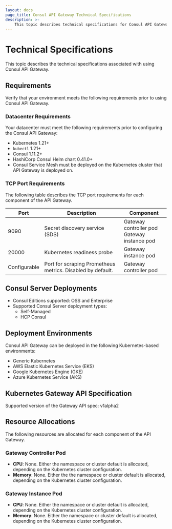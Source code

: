 ```yaml
---
layout: docs
page_title: Consul API Gateway Technical Specifications
description: >-
    This topic describes technical specifications for Consul API Gateway.
---
```


# Technical Specifications

This topic describes the technical specifications associated with using Consul API Gateway.

## Requirements

Verify that your environment meets the following requirements prior to using Consul API Gateway.

### Datacenter Requirements

Your datacenter must meet the following requirements prior to configuring the Consul API Gateway:

- Kubernetes 1.21+
- `kubectl` 1.21+
- Consul 1.11.2+
- HashiCorp Consul Helm chart 0.41.0+
- Consul Service Mesh must be deployed on the Kubernetes cluster that API Gateway is deployed on.

### TCP Port Requirements

The following table describes the TCP port requirements for each component of the API Gateway.

| Port | Description | Component |
| ---- | ----------- | --------- | 
| 9090 | Secret discovery service (SDS) | Gateway controller pod <br/> Gateway instance pod |
| 20000 | Kubernetes readiness probe | Gateway instance pod |
| Configurable | Port for scraping Prometheus metrics. Disabled by default. | Gateway controller pod |

## Consul Server Deployments

- Consul Editions supported: OSS and Enterprise
- Supported Consul Server deployment types:
  - Self-Managed
  - HCP Consul

## Deployment Environments

Consul API Gateway can be deployed in the following Kubernetes-based environments:

- Generic Kubernetes
- AWS Elastic Kubernetes Service (EKS)
- Google Kubernetes Engine (GKE)
- Azure Kubernetes Service (AKS)

## Kubernetes Gateway API Specification

Supported version of the Gateway API spec: v1alpha2


## Resource Allocations

The following resources are allocated for each component of the API Gateway.

### Gateway Controller Pod

* **CPU**: None. Either the namespace or cluster default is allocated, depending on the Kubernetes cluster configuration. 
* **Memory**: None. Either the the namespace or cluster default is allocated, depending on the Kubernetes cluster configuration.

### Gateway Instance Pod

* **CPU**: None. Either the namespace or cluster default is allocated, depending on the Kubernetes cluster configuration.
* **Memory**: None. Either the namespace or cluster default is allocated, depending on the Kubernetes cluster configuration.